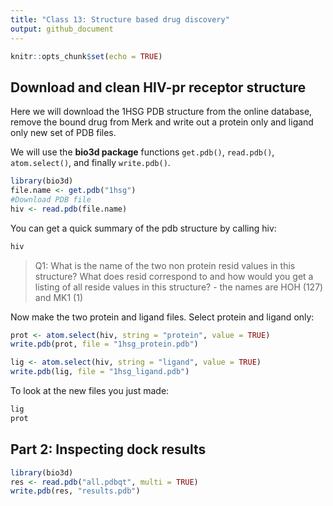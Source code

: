 ```yaml
---
title: "Class 13: Structure based drug discovery"
output: github_document
---
```


```r
knitr::opts_chunk$set(echo = TRUE)
```

## Download and clean HIV-pr receptor structure
Here we will download the 1HSG PDB structure from the online database, remove the bound drug from Merk and write out a protein only and ligand only new set of PDB files.

We will use the **bio3d package** functions `get.pdb()`, `read.pdb()`, `atom.select()`, and finally `write.pdb()`.
```r
library(bio3d)
file.name <- get.pdb("1hsg")
#Download PDB file
hiv <- read.pdb(file.name)
```

You can get a quick summary of the pdb structure by calling hiv:
```r
hiv
```

> Q1: What is the name of the two non protein resid values in this structure? What does resid correspond to and how would you get a listing of all reside values in this structure?
  - the names are HOH (127) and MK1 (1)

Now make the two protein and ligand files. Select protein and ligand only:
```r
prot <- atom.select(hiv, string = "protein", value = TRUE)
write.pdb(prot, file = "1hsg_protein.pdb")

lig <- atom.select(hiv, string = "ligand", value = TRUE)
write.pdb(lig, file = "1hsg_ligand.pdb")
```

To look at the new files you just made:
```r
lig
prot
```

## Part 2: Inspecting dock results
```r
library(bio3d)
res <- read.pdb("all.pdbqt", multi = TRUE)
write.pdb(res, "results.pdb")
```




